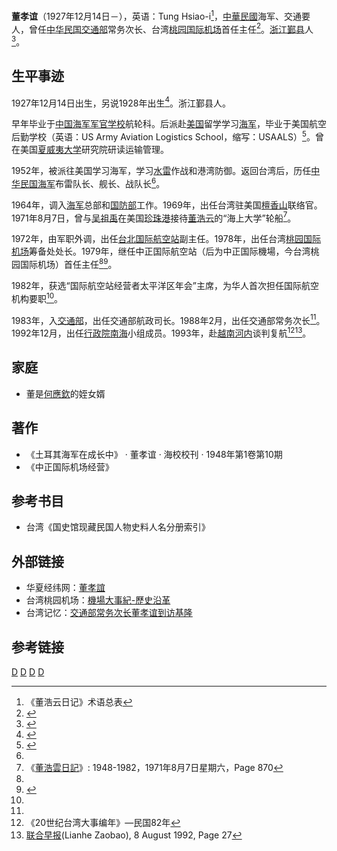 {{Infobox_officeholder
| name = 董孝谊
| image name = 
| width = 
| now = [[台湾|台湾]]海军、交通要人
| period =
| sex = 男 
| nationality = {{ROC}}
| Native place =
| date of birth = {{birth date and age|1927|12|14}}
| place of birth ={{ROC-1912}}[[浙江|浙江]][[鄞县|鄞县]]
| relatives =
| party = {{Kmt}}
| educate = 
*[[中華民國海軍軍官學校|中国海军军官学校]]航轮科
*[[美国海军|海军]]航空后勤学校
*美国[[夏威夷大学|夏威夷大学]]研究院研读运输管理
| past =
* [[中华民国交通部|中华民国交通部]]常务次长
* 台湾[[桃园国际机场|桃园国际机场]]首任主任
*中華民國海軍布雷隊長、艦長、戰隊長
*台灣駐美國檀香山聯絡官
*台北國際航空站副主任
*台灣桃園國際機場籌備處處長
*國際航空機構要職
*交通部航政司長
*交通部常務次長
*行政院南海小組成員
| work =
*《土耳其海軍在成長中》
*《中正國際機場經營》
}}
'''董孝谊'''（1927年12月14日－），英语：Tung Hsiao-i<ref>《董浩云日记》术语总表</ref>，[[中華民國|中華民國]]海军、交通要人，曾任[[中华民国交通部|中华民国交通部]]常务次长、台湾[[桃园国际机场|桃园国际机场]]首任主任<ref name="董 华夏">{{cite web |url=http://www.huaxia.com/lasd/hxrwk/ddrw/tw/2003/07/504074.html |title=董孝谊 |publisher=[[华夏经纬网|华夏经纬网]] |date=2003-07-08 |accessdate=2014-01-22 |language=zh-hans |archive-date=2015-09-24 |archive-url=https://web.archive.org/web/20150924031853/http://www.huaxia.com/lasd/hxrwk/ddrw/tw/2003/07/504074.html |dead-url=no }}</ref>。[[浙江|浙江]][[鄞县|鄞县]]人<ref name="董 国民党">{{cite web|url=http://www.zhujida.cn/gzdt_nr.aspx?bid=38&sid=976|title=国民党百年人物——浙江籍人士名录|publisher=[[诸暨|诸暨]]档案信息网|date=发布时间：2013-5-3 15:42:43|accessdate=2014-01-22|language=zh-hans|deadurl=yes|archiveurl=https://web.archive.org/web/20131208151927/http://zhujida.cn/gzdt_nr.aspx?bid=38&sid=976|archivedate=2013-12-08}}</ref>。

==生平事迹==

1927年12月14日出生，另说1928年出生<ref name="董 浙江">{{cite web|url=http://www.zjda.gov.cn/dadb/tszt/mrcd/201209/t20120912_177632.htm|title=董孝谊|publisher=[[浙江档案网|浙江档案网]]|author=《浙江历史名人辞典》|accessdate=2014-01-22|language=zh-hans|archive-date=2016-03-04|archive-url=https://web.archive.org/web/20160304142833/http://www.zjda.gov.cn/dadb/tszt/mrcd/201209/t20120912_177632.htm|dead-url=yes}}</ref>。浙江鄞县人。

早年毕业于[[中華民國海軍軍官學校|中国海军军官学校]]航轮科。后派赴[[美国|美国]]留学学习[[美国海军|海军]]，毕业于美国航空后勤学校（英语：US Army Aviation Logistics School，缩写：USAALS）<ref name="董 美国">{{cite web |url=http://catalog.digitalarchives.tw/item/00/5e/bc/55.html |title=卷名:各機關派員赴美研習（三）(020-200200-0004) |publisher=[[中华民国外交部|中华民国外交部]]档案 |date=時間（起迄）:1984/03/19~ 1986/06/05 |accessdate=2014-01-22 |language=zh-hant |archive-date=2016-03-04 |archive-url=https://web.archive.org/web/20160304083033/http://catalog.digitalarchives.tw/item/00/5e/bc/55.html |dead-url=no }}</ref>。曾在美国[[夏威夷大学|夏威夷大学]]研究院研读运输管理。

1952年，被派往美国学习海军，学习[[水雷|水雷]]作战和港湾防御。返回台湾后，历任[[中华民国海军|中华民国海军]]布雷队长、舰长、战队长<ref name="董 华夏"/>。

1964年，调入[[中华民国海军|海军]]总部和[[中华民国国防部|国防部]]工作。1969年，出任台湾驻美国[[檀香山|檀香山]]联络官。1971年8月7日，曾与[[吴祖禹|吴祖禹]]在美国[[珍珠港|珍珠港]]接待[[董浩云|董浩云]]的“海上大学”轮船<ref>《[[董浩雲日記|董浩雲日記]]》: 1948-1982，1971年8月7日星期六，Page 870</ref>。

1972年，由军职外调，出任[[台北国际航空站|台北国际航空站]]副主任。1978年，出任台湾[[桃园国际机场|桃园国际机场]]筹备处处长。1979年，继任中正国际航空站（后为中正国际機場，今台湾桃园国际机场）首任主任<ref name="董 华夏"/><ref name="董 首任">{{cite web |url=http://www.7788xzsc.com/12366/pr3_auction_932_4546387.html |title=台湾中正国际航空站首任主任董孝谊1991年致清华大学洪同教授封（无信） |accessdate=2014-01-22 |language=zh-hans |deadurl=yes |archiveurl=https://web.archive.org/web/20140202143456/http://www.7788xzsc.com/12366/pr3_auction_932_4546387.html |archivedate=2014-02-02 }}</ref>。

1982年，获选“国际航空站经营者太平洋区年会”主席，为华人首次担任国际航空机构要职<ref name="董 浙江"/>。

1983年，入[[中华民国交通部|交通部]]，出任交通部航政司长。1988年2月，出任交通部常务次长<ref name="董 华夏"/>。1992年12月，出任[[中华民国行政院|行政院]][[南海|南海]]小组成员。1993年，赴[[越南|越南]][[河内|河内]]谈判复航<ref>《20世纪台湾大事编年》—民国82年</ref><ref>[[联合早报|联合早报]](Lianhe Zaobao), 8 August 1992, Page 27</ref>。

==家庭==
* 董是[[何應欽|何應欽]]的姪女婿

==著作==
* 《土耳其海军在成长中》 · 董孝谊 · 海校校刊 · 1948年第1卷第10期
* 《中正国际机场经营》

==参考书目==
*台湾《国史馆现藏民国人物史料人名分册索引》

==外部链接==
* 华夏经纬网：[http://search.huaxia.com/s.jsp?iDocId=504074 董孝誼]{{dead link|date=2018年4月 |bot=InternetArchiveBot |fix-attempted=yes }}
* 台湾桃园机场：[https://web.archive.org/web/20131225040859/http://www.taoyuan-airport.com/company_ch/milestones 機場大事紀-歷史沿革]
* 台湾记忆：[https://web.archive.org/web/20140201232226/http://localdoc.ncl.edu.tw/tm_cgi/hypage.cgi?HYPAGE=toolbox_event_detail.hpg&subject_name=%E8%87%BA%E7%81%A3%E5%A4%A7%E4%BA%8B%E8%A8%98%E8%A6%81&subject_url=toolbox_event.hpg&project_id=dailynews&dtd_id=20&xml_id=0000835069 交通部常务次长董孝谊到访基隆]

==参考链接==
{{reflist|2}}

[[Category:1927年出生|D]]
[[Category:鄞县人|D]]
[[Category:台湾战后宁波移民|D]]
[[Category:中华民国海军军官|D]]
